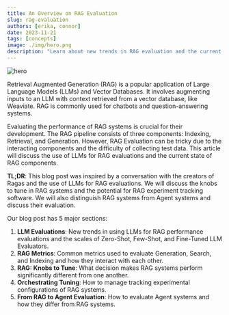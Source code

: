 ```yaml
---
title: An Overview on RAG Evaluation
slug: rag-evaluation
authors: [erika, connor]
date: 2023-11-21
tags: [concepts]
image: ./img/hero.png
description: "Learn about new trends in RAG evaluation and the current state of the art."
---
```

![hero](img/hero.png)

<!---
Retrieval Augmented Generation (RAG) is picking up steam as one of the most popular applications of Large Language Models and Vector Databases. RAG is the process of augmenting inputs to a Large Language Model (LLM) with context retrieved from a vector database, like [Weaviate](https://weaviate.io/). RAG applications are commonly used for chatbots and question-answering systems. 

Like any engineering system, evaluating performance is crucial to the development of RAG applications. The RAG pipeline is broken down into three components: 1. Indexing, 2. Retrieval, and 3. Generation. RAG Evaluation is tricky because of the series of interacting components and the strain of collecting test data. This article will present an exciting development in using LLMs to produce evaluations and the state of RAG components.
--->

Retrieval Augmented Generation (RAG) is a popular application of Large Language Models (LLMs) and Vector Databases. It involves augmenting inputs to an LLM with context retrieved from a vector database, like Weaviate. RAG is commonly used for chatbots and question-answering systems.

Evaluating the performance of RAG systems is crucial for their development. The RAG pipeline consists of three components: Indexing, Retrieval, and Generation. However, RAG Evaluation can be tricky due to the interacting components and the difficulty of collecting test data. This article will discuss the use of LLMs for RAG evaluations and the current state of RAG components.

<!---
**TL;DR**: We were inspired to write this blog post from our conversation with the creators of [Ragas](https://docs.ragas.io/en/latest/), Jithin James and Shauhul Es on the [77th Weaviate podcast](https://www.youtube.com/watch?v=C-UQwvO8Koc). These new advances in using LLMs to evaluate RAG systems, pioneered by Ragas and ARES, motivated us to reflect on previous metrics and take inventory of the RAG knobs to tune. Our investigation led us to think further about what RAG experiment tracking software may look like. We also further clarify how we distinguish RAG systems from Agent systems and how to evaluate each.
--->

**TL;DR**: This blog post was inspired by a conversation with the creators of Ragas and the use of LLMs for RAG evaluations. We will discuss the knobs to tune in RAG systems and the potential for RAG experiment tracking software. We will also distinguish RAG systems from Agent systems and discuss their evaluation.

Our blog post has 5 major sections:

1. **LLM Evaluations**: New trends in using LLMs for RAG performance evaluations and the scales of Zero-Shot, Few-Shot, and Fine-Tuned LLM Evaluators.
2. **RAG Metrics**: Common metrics used to evaluate Generation, Search, and Indexing and how they interact with each other.
3. **RAG: Knobs to Tune**: What decision makes RAG systems perform significantly different from one another.
4. **Orchestrating Tuning**: How to manage tracking experimental configurations of RAG systems.
5. **From RAG to Agent Evaluation**: How to evaluate Agent systems and how they differ from RAG systems.

<!---
## LLM Evaluations
Let’s start with the newest and most exciting component of all this, LLM evaluations! The history of machine learning has been heavily driven by the manual labor of labeling data, such as whether a Yelp review is positive or negative, or whether an article about nutritional supplements is related to the query, “Who is the head coach of the Boston Celtics?”. LLMs are becoming highly effective at data annotation with less manual effort. This is the key **“what’s new”** development accelerating the development of RAG applications.

The most common technique pioneered by frameworks, like [Ragas](https://docs.ragas.io/en/latest/), are Zero-Shot LLM Evaluations. Zero-Shot LLM Evaluation describes prompting a Large Language Model with a prompt template such as: “Please provide a rating on a scale of 1 to 10 of whether these search results are relevant to the query. The query is {query}, the search results are {search_results}”. The visualization below shows how an LLM can be used to evaluate the performance of RAG systems.

![RAG-evaluation](img/rag-eval.png)

There are three major opportunities for tuning Zero-Shot LLM Evaluation: 1. the design of the metrics such as precision, recall, or nDCG, 2. the exact language of these prompts, and 3. the language model used for evaluation, such as GPT-4, Coral, Llama-2, Mistral, and many others. 
At the time of writing this blog post, people are mainly curious on the cost of evaluation using an LLM. Let’s use GPT-4 as an example to see the cost of evaluating 10 search results, assuming 500 tokens per result and 100 tokens for the query and instructions, totaling roughly 6,000 tokens per LLM call to make the napkin math easier. Then assuming a rate of $0.005 per 1K tokens, this would cost $3 to evaluate 100 queries.

The adoption of Zero-Shot LLM Evaluation from frameworks like Ragas is widely spreading. This has led to people questioning whether a Few-Shot LLM Evaluation is necessary. Due to its “good enough” status on the tipping scale, Zero-Shot LLM Evaluation may be all that is needed to be a north star for RAG system tuning. Shown below, the RAGAS score is made up of 4 prompts for Zero-Shot LLMs that evaluate the 2 metrics for generation, **Faithfulness** and **Answer Relevancy**, as well as 2 metrics for retrieval, **Context Precision** and **Context Recall**.

![Rag
